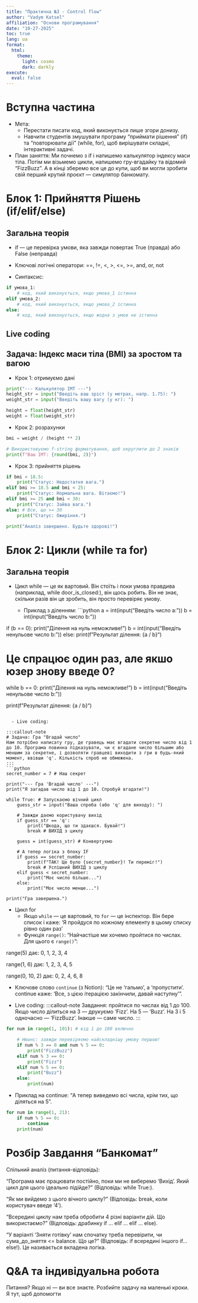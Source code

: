 ```yaml
---
title: "Практична №3 - Control flow"
author: "Vadym Katsel"
affiliation: "Основи програмування"
date: "10-27-2025"
toc: true
lang: ua
format: 
  html:
    theme:
      light: cosmo
      dark: darkly
execute:
  eval: false
---
```


# Вступна частина

-   Мета:
    -   Перестати писати код, який виконується лише згори донизу.
    -   Навчити студентів змушувати програму "приймати рішення" (if) та "повторювати дії" (while, for), щоб вирішувати складні, інтерактивні задачі.
-   План заняття: Ми почнемо з if і напишемо калькулятор індексу маси тіла. Потім ми візьмемо цикли, напишемо гру-вгадайку та відомий "FizzBuzz". А в кінці зберемо все це до купи, щоб ви могли зробити свій перший крутий проєкт — симулятор банкомату.

# Блок 1: Прийняття Рішень (if/elif/else)

## Загальна теорія

-   if — це перевірка умови, яка завжди повертає True (правда) або False (неправда)

-   Ключові логічні оператори: ==, !=, \<, \>, \<=, \>=, and, or, not

-   Синтаксис:

```python
if умова_1:
    # код, який виконується, якщо умова_1 істинна
elif умова_2:
    # код, який виконується, якщо умова_2 істинна
else:
    # код, який виконується, якщо жодна з умов не істинна
```

## Live coding

::: callout-note
# Задача: Індекс маси тіла (BMI) за зростом та вагою
:::

- Крок 1: отримуємо дані

```python
print("--- Калькулятор ІМТ ---")
height_str = input("Введіть ваш зріст (у метрах, напр. 1.75): ")
weight_str = input("Введіть вашу вагу (у кг): ")

height = float(height_str)
weight = float(weight_str)
```

- Крок 2: розрахунки

```python
bmi = weight / (height ** 2)

# Використовуємо f-string форматування, щоб округлити до 2 знаків
print(f"Ваш ІМТ: {round(bmi, 2)}")
```

- Крок 3: прийняття рішень

```python

if bmi < 18.5:
    print("Статус: Недостатня вага.")
elif bmi >= 18.5 and bmi < 25:
    print("Статус: Нормальна вага. Вітаємо!")
elif bmi >= 25 and bmi < 30:
    print("Статус: Зайва вага.")
else: # Все, що >= 30
    print("Статус: Ожиріння.")

print("Аналіз завершено. Будьте здорові!")

```

# Блок 2: Цикли (while та for)

## Загальна теорія
- Цикл while — це як вартовий. Він стоїть і поки умова правдива (наприклад, while door_is_closed:), він щось робить. Він не знає, скільки разів він це зробить, він просто перевіряє умову.

  - Приклад з діленням:
```python

a = int(input("Введіть число a: "))
b = int(input("Введіть число b: "))

if (b == 0):
    print("Ділення на нуль неможливе!")
    b = int(input("Введіть ненульове число b: "))
else:
    print(f"Результат ділення: {a / b}")
    
# Це спрацює один раз, але якшо юзер знову введе 0?

while b == 0:
    print("Ділення на нуль неможливе!")
    b = int(input("Введіть ненульове число b: "))
    
print(f"Результат ділення: {a / b}")
```

  - Live coding:
  
:::callout-note
# Задача: Гра "Вгадай число"
Нам потрібно написату гру, де гравець має вгадати секретне число від 1 до 10. Програма повинна підказувати, чи є вгадане число більшим або меншим за секретне, і дозволяти гравцеві виходити з гри в будь-який момент, ввівши 'q'. Кількість спроб не обмежена.
:::
```python

secret_number = 7 # Наш секрет

print("--- Гра 'Вгадай число' ---")
print("Я загадав число від 1 до 10. Спробуй вгадати!")

while True: # Запускаємо вічний цикл
    guess_str = input("Ваша спроба (або 'q' для виходу): ")

    # Завжди даємо користувачу вихід
    if guess_str == 'q':
        print("Шкода, що ти здаєшся. Бувай!")
        break # ВИХІД з циклу

    guess = int(guess_str) # Конвертуємо

    # А тепер логіка з блоку IF
    if guess == secret_number:
        print(f"ТАК! Це було {secret_number}! Ти переміг!")
        break # Успішний ВИХІД з циклу
    elif guess < secret_number:
        print("Моє число більше...")
    else:
        print("Моє число менше...")

print("Гра завершена.")

```

- Цикл for
  - Якщо `while` — це вартовий, то `for` — це інспектор. Він бере список і каже: 'Я пройдуся по кожному елементу в цьому списку рівно один раз'
  - Функція `range()`: "Найчастіше ми хочемо пройтися по числах. Для цього є `range()`":

range(5) дає: 0, 1, 2, 3, 4

range(1, 6) дає: 1, 2, 3, 4, 5

range(0, 10, 2) дає: 0, 2, 4, 6, 8

  - Ключове слово `continue` (з Notion): "Це не 'гальмо', а 'пропустити'. continue каже: 'Все, з цією ітерацією закінчили, давай наступну'".
  
  - Live coding:
:::callout-note
Завдання: пройтися по числах від 1 до 100. Якщо число ділиться на 3 — друкуємо 'Fizz'. На 5 — 'Buzz'. На 3 і 5 одночасно — 'FizzBuzz'. Інакше — саме число.
:::
```python
for num in range(1, 101): # від 1 до 100 включно

    # Нюанс: завжди перевіряємо найскладнішу умову першою!
    if num % 3 == 0 and num % 5 == 0:
        print("FizzBuzz")
    elif num % 3 == 0:
        print("Fizz")
    elif num % 5 == 0:
        print("Buzz")
    else:
        print(num)
```

  - Приклад на continue: "А тепер виведемо всі числа, крім тих, що діляться на 5".

```python
for num in range(1, 21):
    if num % 5 == 0:
        continue 
    print(num)
```

# Розбір Завдання "Банкомат"

Спільний аналіз (питання-відповідь):

"Програма має працювати постійно, поки ми не виберемо 'Вихід'. Який цикл для цього ідеально підійде?" (Відповідь: while True:).

"Як ми вийдемо з цього вічного циклу?" (Відповідь: break, коли користувач введе '4').

"Всередині циклу нам треба обробити 4 різні варіанти дій. Що використаємо?" (Відповідь: драбинку if ... elif ... elif ... else).

"У варіанті 'Зняти готівку' нам спочатку треба перевірити, чи сума_до_зняття <= balance. Що це?" (Відповідь: if всередині іншого if... else!). Це називається вкладена логіка.

# Q&A та індивідуальна робота
Питання? Якщо ні — ви все знаєте. Розбийте задачу на маленькі кроки. Я тут, щоб допомогти
